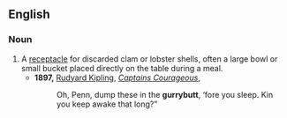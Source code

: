==English==

===Noun===
{{en-noun}}

# A [[receptacle]] for discarded clam or lobster shells, often a large bowl or small bucket placed directly on the table during a meal.
#* '''1897,''' [[w:Rudyard Kipling|Rudyard Kipling]], ''[[s:Captains Courageous|Captains Courageous]]'', 
#*: Oh, Penn, dump these in the '''gurrybutt''', ‘fore you sleep. Kin you keep awake that long?”